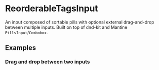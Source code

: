 
<Meta of={Stories} />

# ReorderableTagsInput

An input composed of sortable pills with optional external drag-and-drop between multiple inputs. Built on top of dnd-kit and Mantine `PillsInput`/`Combobox`.

## Examples

<Canvas of={Stories.Default} />

### Drag and drop between two inputs

<Canvas of={Stories.DragBetweenTwoInputs} />
